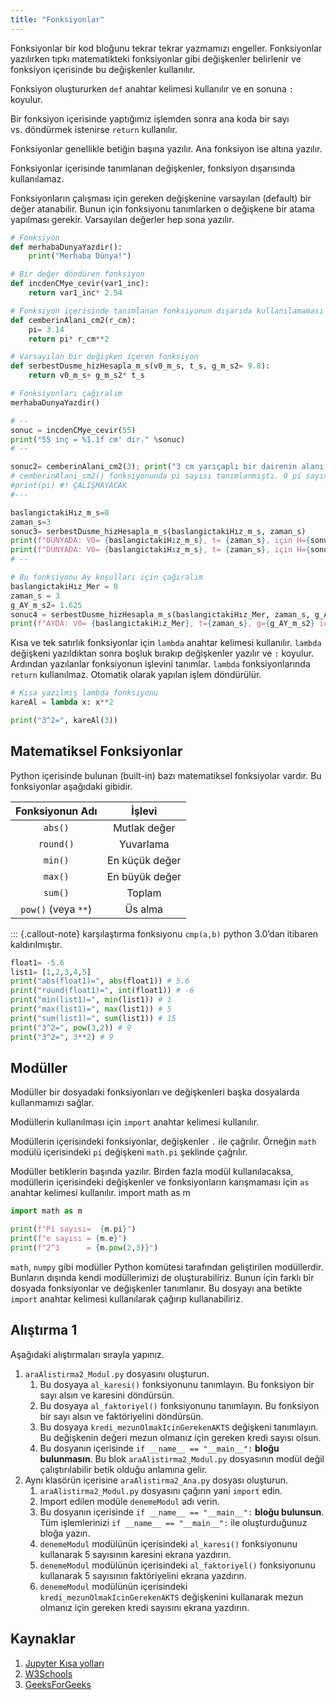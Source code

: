 ```yaml
---
title: "Fonksiyonlar"
---
```


Fonksiyonlar bir kod bloğunu tekrar tekrar yazmamızı engeller. Fonksiyonlar yazılırken tıpkı matematikteki fonksiyonlar gibi değişkenler belirlenir ve fonksiyon içerisinde bu değişkenler kullanılır.

Fonksiyon oluştururken `def` anahtar kelimesi kullanılır ve en sonuna `:` koyulur.

Bir fonksiyon içerisinde yaptığımız işlemden sonra ana koda bir sayı vs. döndürmek istenirse `return` kullanılır.

Fonksiyonlar genellikle betiğin başına yazılır. Ana fonksiyon ise altına yazılır. 

Fonksiyonlar içerisinde tanımlanan değişkenler, fonksiyon dışarısında kullanılamaz.

Fonksiyonların çalışması için gereken değişkenine varsayılan (default) bir değer atanabilir. Bunun için fonksiyonu tanımlarken o değişkene bir atama yapılması gerekir. Varsayılan değerler hep sona yazılır.

```python
# Fonksiyon
def merhabaDunyaYazdir():
    print("Merhaba Dünya!")

# Bir değer döndüren fonksiyon
def incdenCMye_cevir(var1_inc):
    return var1_inc* 2.54

# Fonksiyon içerisinde tanımlanan fonksiyonun dışarıda kullanılamaması
def cemberinAlani_cm2(r_cm):
    pi= 3.14
    return pi* r_cm**2

# Varsayılan bir değişken içeren fonksiyon
def serbestDusme_hizHesapla_m_s(v0_m_s, t_s, g_m_s2= 9.8):
    return v0_m_s+ g_m_s2* t_s

# Fonksiyonları çağıralım
merhabaDunyaYazdir()

# --
sonuc = incdenCMye_cevir(55)
print("55 inç = %1.1f cm' dir." %sonuc)
# --

sonuc2= cemberinAlani_cm2(3); print("3 cm yarıçaplı bir dairenin alanı %1.3f cm2 dir." %sonuc2)
# cemberinAlani_cm2() fonksiyonunda pi sayısı tanımlanmıştı. O pi sayısını çağıralım.
#print(pi) #! ÇALIŞMAYACAK
#---

baslangictakiHız_m_s=0
zaman_s=3
sonuc3= serbestDusme_hizHesapla_m_s(baslangictakiHız_m_s, zaman_s)
print(f"DÜNYADA: V0= {baslangictakiHız_m_s}, t= {zaman_s}, için H={sonuc3}")
print(f"DÜNYADA: V0= {baslangictakiHız_m_s}, t= {zaman_s}, için H={sonuc3:.2f}") # Değişkenin yanında .2f yazarak virgülden sonra iki basamağı yazılması sağlanır.
# --

# Bu fonksiyonu Ay koşulları için çağıralım
baslangictakiHız_Mer = 0
zaman_s = 3
g_AY_m_s2= 1.625
sonuc4 = serbestDusme_hizHesapla_m_s(baslangictakiHız_Mer, zaman_s, g_AY_m_s2)
print(f"AYDA: V0= {baslangictakiHız_Mer}, t={zaman_s}, g={g_AY_m_s2} için H={sonuc4}")
```

Kısa ve tek satırlık fonksiyonlar için `lambda` anahtar kelimesi kullanılır. `lambda` değişkeni yazıldıktan sonra boşluk bırakıp değişkenler yazılır ve `:` koyulur. Ardından yazılanlar fonksiyonun işlevini tanımlar. `lambda` fonksiyonlarında `return` kullanılmaz. Otomatik olarak yapılan işlem döndürülür.

```python
# Kısa yazılmış lambda fonksiyonu
kareAl = lambda x: x**2

print("3^2=", kareAl(3))
```

## Matematiksel Fonksiyonlar

Python içerisinde bulunan (built-in) bazı matematiksel fonksiyolar vardır. Bu fonksiyonlar aşağıdaki gibidir.

|**Fonksiyonun Adı**|**İşlevi**|
|:---:|:---:|
|`abs()`|Mutlak değer|
|`round()`|Yuvarlama|
|`min()`|En küçük değer|
|`max()`|En büyük değer|
|`sum()`|Toplam|
|`pow()` (veya `**`)|Üs alma|


::: {.callout-note}
karşılaştırma fonksiyonu `cmp(a,b)` python 3.0'dan itibaren kaldırılmıştır.

```python
float1= -5.6
list1= [1,2,3,4,5]
print("abs(float1)=", abs(float1)) # 5.6
print("round(float1)=", int(float1)) # -6
print("min(list1)=", min(list1)) # 1
print("max(list1)=", max(list1)) # 5
print("sum(list1)=", sum(list1)) # 15
print("3^2=", pow(3,2)) # 9
print("3^2=", 3**2) # 9
```

## Modüller

Modüller bir dosyadaki fonksiyonları ve değişkenleri başka dosyalarda kullanmamızı sağlar. 

Modüllerin kullanılması için `import` anahtar kelimesi kullanılır. 

Modüllerin içerisindeki fonksiyonlar, değişkenler  `.` ile çağrılır. Örneğin `math` modülü içerisindeki `pi` değişkeni `math.pi` şeklinde çağrılır.

Modüller betiklerin başında yazılır. Birden fazla modül kullanılacaksa, modüllerin içerisindeki değişkenler ve fonksiyonların karışmaması için `as` anahtar kelimesi kullanılır.
import math as m

```python
import math as m

print(f"Pi sayısı=  {m.pi}")
print(f"e sayısı = {m.e}")
print(f"2^3      = {m.pow(2,3)}")
```

`math`, `numpy` gibi modüller Python komütesi tarafından geliştirilen modüllerdir. Bunların dışında kendi modüllerimizi de oluşturabiliriz. Bunun için farklı bir dosyada fonksiyonlar ve değişkenler tanımlanır. Bu dosyayı ana betikte `import` anahtar kelimesi kullanılarak çağırıp kullanabiliriz.

## Alıştırma 1

Aşağıdaki alıştırmaları sırayla yapınız.

1. `araAlistirma2_Modul.py` dosyasını oluşturun.
   1. Bu dosyaya `al_karesi()` fonksiyonunu tanımlayın. Bu fonksiyon bir sayı alsın ve karesini döndürsün.
   2. Bu dosyaya `al_faktoriyel()` fonksiyonunu tanımlayın. Bu fonksiyon bir sayı alsın ve faktöriyelini döndürsün.
   3. Bu dosyaya `kredi_mezunOlmakIcinGerekenAKTS` değişkeni tanımlayın. Bu değişkenin değeri mezun olmanız için gereken kredi sayısı olsun.
   4. Bu dosyanın içerisinde `if __name__ == "__main__":` **bloğu bulunmasın**. Bu blok `araAlistirma2_Modul.py` dosyasının modül değil çalıştırılabilir betik olduğu anlamına gelir.
2. Aynı klasörün içerisine `araAlistirma2_Ana.py` dosyası oluşturun.
   1. `araAlistirma2_Modul.py` dosyasını çağırın yani `import` edin.
   2. Import edilen modüle `denemeModul` adı verin.
   3. Bu dosyanın içerisinde `if __name__ == "__main__":` **bloğu bulunsun**. Tüm işlemlerinizi `if __name__ == "__main__":` ile oluşturduğunuz bloğa yazın.
   4. `denemeModul` modülünün içerisindeki `al_karesi()` fonksiyonunu kullanarak 5 sayısının karesini ekrana yazdırın.
   5. `denemeModul` modülünün içerisindeki `al_faktoriyel()` fonksiyonunu kullanarak 5 sayısının faktöriyelini ekrana yazdırın.
   6. `denemeModul` modülünün içerisindeki `kredi_mezunOlmakIcinGerekenAKTS` değişkenini kullanarak mezun olmanız için gereken kredi sayısını ekrana yazdırın.

## Kaynaklar

1. [Jupyter Kısa yolları](https://towardsdatascience.com/jypyter-notebook-shortcuts-bf0101a98330)
2. [W3Schools](https://www.w3schools.com/python/)
3. [GeeksForGeeks](https://www.geeksforgeeks.org/python-programming-language/)
